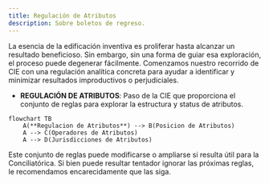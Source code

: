 ```yaml
---
title: Regulación de Atributos
description: Sobre boletos de regreso.
---
```


La esencia de la edificación inventiva es proliferar hasta alcanzar un resultado beneficioso. Sin embargo, sin una forma de guiar esa exploración, el proceso puede degenerar fácilmente. Comenzamos nuestro recorrido de CIE con una regulación analítica concreta para ayudar a identificar y minimizar resultados improductivos o perjudiciales.

- **REGULACIÓN DE ATRIBUTOS**: Paso de la CIE que proporciona el conjunto de reglas para explorar la estructura y status de atributos.

```mermaid
flowchart TB
    A(**Regulacion de Atributos**) --> B(Posicion de Atributos)
    A --> C(Operadores de Atributos)
    A --> D(Jurisdicciones de Atributos)
```

Este conjunto de reglas puede modificarse o ampliarse si resulta útil para la Conciliatórica. Si bien puede resultar tentador ignorar las próximas reglas, le recomendamos encarecidamente que las siga.

